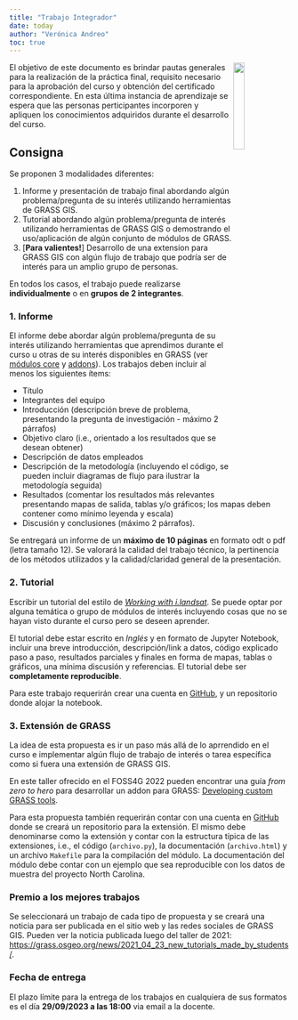 ```yaml
---
title: "Trabajo Integrador"
date: today
author: "Verónica Andreo"
toc: true
---
```


<img align="right" src="assets/img/grass_logo_alphab.png" width="20%">


El objetivo de este documento es brindar pautas generales para la realización 
de la práctica final, requisito necesario para la aprobación del curso y 
obtención del certificado correspondiente. En esta última 
instancia de aprendizaje se espera que las personas perticipantes incorporen y 
apliquen los conocimientos adquiridos durante el desarrollo del curso. 

## Consigna

Se proponen 3 modalidades diferentes:

1. Informe y presentación de trabajo final abordando algún problema/pregunta de 
su interés utilizando herramientas de GRASS GIS.
1. Tutorial abordando algún problema/pregunta de interés utilizando herramientas
de GRASS GIS o demostrando el uso/aplicación de algún conjunto de módulos de 
GRASS.
1. [**Para valientes!**] Desarrollo de una extension para GRASS GIS con algún flujo 
de trabajo que podría ser de interés para un amplio grupo de personas.

En todos los casos, el trabajo puede realizarse **individualmente** o en 
**grupos de 2 integrantes**.

### 1. Informe

El informe debe abordar algún problema/pregunta de su interés utilizando 
herramientas que aprendimos durante el curso u otras de su interés disponibles
en GRASS (ver [módulos core](https://grass.osgeo.org/grass-stable/manuals/full_index.html) 
y [addons](https://grass.osgeo.org/grass-stable/manuals/addons/)).
Los trabajos deben incluir al menos los siguientes ítems:

  - Título
  - Integrantes del equipo
  - Introducción (descripción breve de problema, presentando la pregunta de 
  investigación - máximo 2 párrafos)
  - Objetivo claro (i.e., orientado a los resultados que se desean obtener)
  - Descripción de datos empleados
  - Descripción de la metodología (incluyendo el código, se pueden incluir 
  diagramas de flujo para ilustrar la metodología seguida) 
  - Resultados (comentar los resultados más relevantes presentando mapas de 
  salida, tablas y/o gráficos; los mapas deben contener como mínimo leyenda y 
  escala)
  - Discusión y conclusiones (máximo 2 párrafos).

Se entregará un informe de un **máximo de 10 páginas** en formato odt o pdf 
(letra tamaño 12). Se valorará la calidad del trabajo técnico, la pertinencia 
de los métodos utilizados y la calidad/claridad general de la presentación.

<!-- Se otorgará un reconocimiento al mejor trabajo seleccionado que consistirá en un -->
<!-- espacio de exposición en directo en el canal de Youtube del Instituto Gulich. -->

<!-- Los criterios de selección incluyen: -->
<!--   - códigos reproducibles y documentados (legibilidad, estilo y escritura) -->
<!--   - aplicabilidad de la propuesta -->
<!--   - originalidad -->
<!--   - resultados comprensibles -->

### 2. Tutorial

Escribir un tutorial del estilo de
[*Working with i.landsat*](https://veroandreo.gitlab.io/post/jan2021_ilandsat_tutorial/).
Se puede optar por alguna temática o grupo de módulos de interés incluyendo 
cosas que no se hayan visto durante el curso pero se deseen aprender.
 
El tutorial debe estar escrito en *Inglés* y en formato de Jupyter Notebook, 
incluir una breve introducción, descripción/link a datos, código explicado 
paso a paso, resultados parciales y finales en forma de mapas, tablas o gráficos, 
una mínima discusión y referencias. El tutorial debe ser 
**completamente reproducible**.

Para este trabajo requerirán crear una cuenta en [GitHub](https://github.com/), 
y un repositorio donde alojar la notebook.

### 3. Extensión de GRASS

La idea de esta propuesta es ir un paso más allá de lo aprrendido en el curso
e implementar algún flujo de trabajo de interés o tarea específica como si fuera
una extensión de GRASS GIS. 

En este taller ofrecido en el FOSS4G 2022 pueden encontrar una guía 
*from zero to hero* para desarrollar un addon para GRASS: 
[Developing custom GRASS tools](https://github.com/wenzeslaus/foss4g-2022-developing-custom-grass-tools).

Para esta propuesta también requerirán contar con una cuenta en
[GitHub](https://github.com/) donde se creará un repositorio para la extensión.
El mismo debe denominarse como la extensión y contar con la estructura típica 
de las extensiones, i.e., el código (`archivo.py`), la documentación
(`archivo.html`) y un archivo `Makefile` para la compilación del módulo. 
La documentación del módulo debe contar con un ejemplo que sea 
reproducible con los datos de muestra del proyecto North Carolina.


### Premio a los mejores trabajos

Se seleccionará un trabajo de cada tipo de propuesta y se creará una noticia
para ser publicada en el sitio web y las redes sociales de GRASS GIS. Pueden
ver la noticia publicada luego del taller de 2021: 
<https://grass.osgeo.org/news/2021_04_23_new_tutorials_made_by_students/>.


### Fecha de entrega

El plazo límite para la entrega de los trabajos en cualquiera de
sus formatos es el día **29/09/2023 a las 18:00** via email a la 
docente. 

